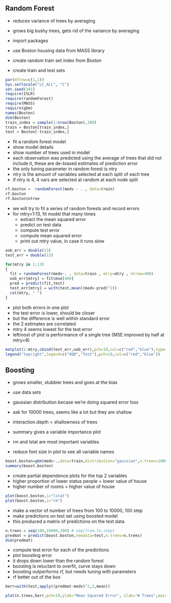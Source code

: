 ## Random Forest

* reduces variance of trees by averaging
* grows big bushy trees, gets rid of the variance by averaging

* import packages
* use Boston housing data from MASS library
* create random train set index from Boston
* create train and test sets

```r
par(mfrow=c(1,1))
Sys.setlocale("LC_ALL", "C")
set.seed(101)
require(ISLR)
require(randomForest)
require(MASS)
require(gbm)
names(Boston)
dim(Boston)
train_index = sample(1:nrow(Boston),300)
train = Boston[train_index,]
test = Boston[-train_index,]
```

* fit a random forest model
* show model details
* show number of trees used in model
* each observation was predicted using the average of trees that did not include it, these are de-biased estimates of prediction error
* the only tuning parameter in random forest is ntry
* ntry is the amount of variables selected at each split of each tree
* if ntry is 4, 4 vars are selected at random at each node split

```r
rf.boston =  randomForest(medv ~ . , data=train)
rf.boston
rf.boston$ntree
```

* we will try to fit a series of random forests and record errors
* for mtry=1:13, fit model that many times
  + extract the mean squared error
  + predict on test data
  + compute test error
  + compute mean squared error
  + print out mtry value, in case it runs slow

```r
oob_err = double(13)
test_err = double(13)

for(mtry in 1:13)
{
  fit = randomForest(medv~. , data=train , mtry=mtry , ntree=400)
  oob_err[mtry] = fit$mse[400]
  pred = predict(fit,test)
  test_err[mtry] = with(test,mean((medv-pred)^2))
  cat(mtry, " ")
}
```

* plot both errors in one plot
* the test error is lower, should be closer
* but the difference is well within standard error
* the 2 estimates are correlated
* mtry 4 seems lowest for the test error
* leftmost of plot is performance of a single tree (MSE improved by half at mtry=8)


```r
matplot(1:mtry,cbind(test_err,oob_err),pch=19,col=c("red","blue"),type="b",ylab="Mean Squared Error (lower is better)")
legend("topright",legend=c("OOB","Test"),pch=19,col=c("red","blue"))
```


## Boosting

* grows smaller, stubbier trees and goes at the bias

* use data sets
* gaussian distribution becase we're doing squared error loss
* ask for 10000 trees, seems like a lot but they are shallow
* interaction.depth = shallowness of trees
* summary gives a variable importance plot
* rm and lstat are most important variables
* reduce font size in plot to see all variable names

```r
boost.boston=gbm(medv~.,data=train,distribution="gaussian",n.trees=10000,shrinkage=0.01,interaction.depth=4)
summary(boost.boston)
```

* create partial dependence plots for the top 2 variables
* higher proportion of lower status people = lower value of house
* higher number of rooms = higher value of house

```r
plot(boost.boston,i="lstat")
plot(boost.boston,i="rm")

```

* make a vector of number of trees from 100 to 10000, 100 step
* make predictions on test set using boosted model
* this produced a matrix of predictions on the test data

```r
n.trees = seq(100,10000,100) # seq(from,to,step)
predmat = predict(boost.boston,newdata=test,n.trees=n.trees)
dim(predmat)
```

* compute test error for each of the predictions
* plot boosting error
* it drops down lower than the random forest
* boosting is reluctant to overfit, curve stays down
* boosting outperforms rf, but needs tuning with parameters
* rf better out of the box

```r
berr=with(test,apply((predmat-medv)^2,2,mean))

plot(n.trees,berr,pch=19,ylab="Mean Squared Error", xlab="# Trees",main="Boosting Test Error")
```











